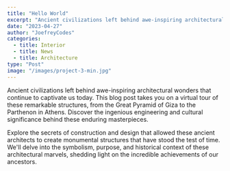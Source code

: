 ```yaml
---
title: "Hello World"
excerpt: "Ancient civilizations left behind awe-inspiring architectural wonders that continue to captivate us today. "
date: "2023-04-27"
author: "JoefreyCodes"
categories:
  - title: Interior
  - title: News
  - title: Architecture
type: "Post"
image: "/images/project-3-min.jpg"
---
```


Ancient civilizations left behind awe-inspiring architectural wonders that continue to captivate us today. This blog post takes you on a virtual tour of these remarkable structures, from the Great Pyramid of Giza to the Parthenon in Athens. Discover the ingenious engineering and cultural significance behind these enduring masterpieces.

Explore the secrets of construction and design that allowed these ancient architects to create monumental structures that have stood the test of time. We'll delve into the symbolism, purpose, and historical context of these architectural marvels, shedding light on the incredible achievements of our ancestors.
